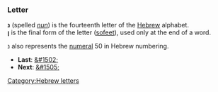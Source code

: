 ===Letter===
'''&#1504;''' (spelled ''[[nun]]'') is the fourteenth letter of the [[Hebrew]] alphabet.<br>
'''&#1503;''' is the final form of the letter ([[sofeet]]), used only at the end of a word.

נ also represents the [[numeral]] 50 in Hebrew numbering.

* '''Last''': [[&#1502;]]
* '''Next''': [[&#1505;]]

[[Category:Hebrew letters]]